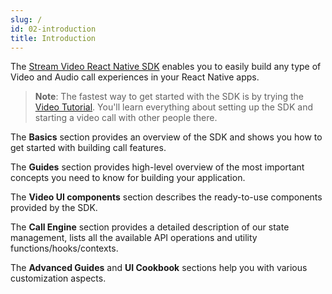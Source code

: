```yaml
---
slug: /
id: 02-introduction
title: Introduction
---
```


The [Stream Video React Native SDK](https://github.com/GetStream/stream-video-js) enables you to easily build any type of Video and Audio call experiences in your React Native apps.

> **Note**: The fastest way to get started with the SDK is by trying the [Video Tutorial](01-tutorial.mdx). You'll learn everything about setting up the SDK and starting a video call with other people there.

The **Basics** section provides an overview of the SDK and shows you how to get started with building call features.

The **Guides** section provides high-level overview of the most important concepts you need to know for building your application.

The **Video UI components** section describes the ready-to-use components provided by the SDK.

The **Call Engine** section provides a detailed description of our state management, lists all the available API operations and utility functions/hooks/contexts.

The **Advanced Guides** and **UI Cookbook** sections help you with various customization aspects.
